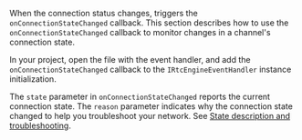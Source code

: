 <PlatformWrapper platform="unreal">

When the connection status changes, <Vpd k="SDK" /> triggers the `onConnectionStateChanged` callback. This section describes how to use the `onConnectionStateChanged` callback to monitor changes in a channel's connection state.

In your project, open the file with the <Vg k="ENGINE" /> event handler, and add the `onConnectionStateChanged` callback to the `IRtcEngineEventHandler` instance initialization.

The `state` parameter in `onConnectionStateChanged` reports the current connection state. The `reason` parameter indicates why the connection state changed to help you troubleshoot your network. See [State description and troubleshooting](#state-description-and-troubleshooting).

</PlatformWrapper>